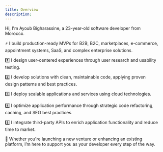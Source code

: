 ```yaml
---
title: Overview
description:
---
```


Hi, I'm Ayoub Bigharassine, a 23-year-old software developer from Morocco.

⚡️ I build production-ready MVPs for B2B, B2C, marketplaces, e-commerce, appointment systems, SaaS, and complex enterprise solutions.

1️⃣ I design user-centered experiences through user research and usability testing.

2️⃣ I develop solutions with clean, maintainable code, applying proven design patterns and best practices.

3️⃣ I deploy scalable applications and services using cloud technologies.

4️⃣ I optimize application performance through strategic code refactoring, caching, and SEO best practices.

5️⃣ I integrate third-party APIs to enrich application functionality and reduce time to market.

💬 Whether you're launching a new venture or enhancing an existing platform, I’m here to support you as your developer every step of the way.
